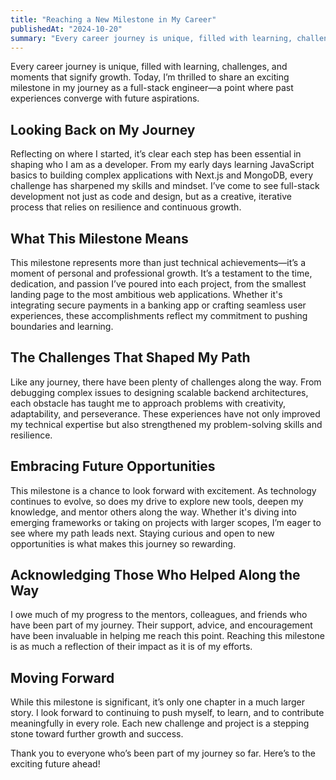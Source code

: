 ```yaml
---
title: "Reaching a New Milestone in My Career"
publishedAt: "2024-10-20"
summary: "Every career journey is unique, filled with learning, challenges, and moments that signify growth. Today, I’m thrilled to share an exciting milestone in my journey as a full-stack engineer."
---
```


Every career journey is unique, filled with learning, challenges, and moments that signify growth. Today, I’m thrilled to share an exciting milestone in my journey as a full-stack engineer—a point where past experiences converge with future aspirations.

## Looking Back on My Journey

Reflecting on where I started, it’s clear each step has been essential in shaping who I am as a developer. From my early days learning JavaScript basics to building complex applications with Next.js and MongoDB, every challenge has sharpened my skills and mindset. I’ve come to see full-stack development not just as code and design, but as a creative, iterative process that relies on resilience and continuous growth.

## What This Milestone Means

This milestone represents more than just technical achievements—it’s a moment of personal and professional growth. It’s a testament to the time, dedication, and passion I’ve poured into each project, from the smallest landing page to the most ambitious web applications. Whether it's integrating secure payments in a banking app or crafting seamless user experiences, these accomplishments reflect my commitment to pushing boundaries and learning.

## The Challenges That Shaped My Path

Like any journey, there have been plenty of challenges along the way. From debugging complex issues to designing scalable backend architectures, each obstacle has taught me to approach problems with creativity, adaptability, and perseverance. These experiences have not only improved my technical expertise but also strengthened my problem-solving skills and resilience.

## Embracing Future Opportunities

This milestone is a chance to look forward with excitement. As technology continues to evolve, so does my drive to explore new tools, deepen my knowledge, and mentor others along the way. Whether it's diving into emerging frameworks or taking on projects with larger scopes, I’m eager to see where my path leads next. Staying curious and open to new opportunities is what makes this journey so rewarding.

## Acknowledging Those Who Helped Along the Way

I owe much of my progress to the mentors, colleagues, and friends who have been part of my journey. Their support, advice, and encouragement have been invaluable in helping me reach this point. Reaching this milestone is as much a reflection of their impact as it is of my efforts.

## Moving Forward

While this milestone is significant, it’s only one chapter in a much larger story. I look forward to continuing to push myself, to learn, and to contribute meaningfully in every role. Each new challenge and project is a stepping stone toward further growth and success.

Thank you to everyone who’s been part of my journey so far. Here’s to the exciting future ahead!

